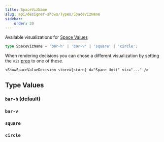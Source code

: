 ```yaml
---
title: SpaceVizName
slug: api/designer-shows/Types/SpaceVizName
sidebar:
    order: 20
---
```





Available visualizations for [Space Values](/components/Astro/Values/#showspacevalue)

```ts
type SpaceVizName = 'bar-h' | 'bar-v' | 'square' | 'circle';
```

When rendering decisions you can chose a different visualization by
setting the `viz` [prop](/components/Astro/Props#-viz-true-boolean--string) to one of these.

```mdx
<ShowSpaceValueDecision store={store} d="Space Unit" viz="..." />
```

## Type Values

### `bar-h` (default)

<FlexStack vpad>
    <ShowDecision store={store} d="Space Unit" size="xs" viz="bar-h" />
</FlexStack>

### `bar-v`

<FlexStack vpad>
    <ShowDecision store={store} d="Textarea Maximum Height" size="s" viz="bar-v" />
</FlexStack>

### `square`

<FlexStack vpad>
    <ShowDecision store={store} d="Card Thumb Minimum Size" size="s" viz="square" />
</FlexStack>

### `circle`

<FlexStack vpad>
    <ShowDecision store={store} d="Avatar Minimum Size" size="s" viz="circle" />
</FlexStack>
